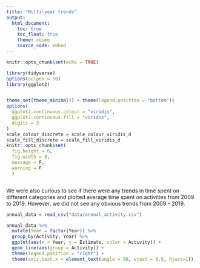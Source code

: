 ```yaml
---
title: "Multi-year trends"
output: 
  html_document:
    toc: true
    toc_float: true
    theme: cosmo
    source_code: embed 
---
```


```r
knitr::opts_chunk$set(echo = TRUE)

library(tidyverse)
options(scipen = 50)
library(ggplot2)


theme_set(theme_minimal() + theme(legend.position = "bottom"))
options(
  ggplot2.continuous.colour = "viridis",
  ggplot2.continuous.fill = "viridis",
  digits = 3
)
scale_colour_discrete = scale_colour_viridis_d
scale_fill_discrete = scale_fill_viridis_d 
knitr::opts_chunk$set(
  fig.height = 6,
  fig.width = 8,
  message = F,
  warning = F 
  )



```

We were also curious to see if there were any trends in time spent on different categories and plotted average time spent on activities from 2009 to 2019. However, we did not see any obvious trends from 2009 - 2019. 

```r

annual_data = read_csv("data/annual_activity.csv") 

annual_data %>% 
  mutate(Year = factor(Year)) %>% 
  group_by(Activity, Year) %>% 
  ggplot(aes(x = Year, y = Estimate, color = Activity)) + 
  geom_line(aes(group = Activity)) + 
  theme(legend.position = "right") +
  theme(axis.text.x = element_text(angle = 90, vjust = 0.5, hjust=1))

```


